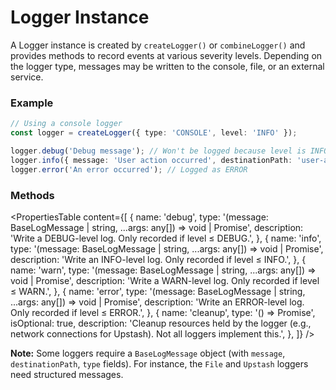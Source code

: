 # Logger Instance

A Logger instance is created by `createLogger()` or `combineLogger()` and provides methods to record events at various severity levels. Depending on the logger type, messages may be written to the console, file, or an external service.

### Example

```typescript showLineNumbers copy
// Using a console logger
const logger = createLogger({ type: 'CONSOLE', level: 'INFO' });

logger.debug('Debug message'); // Won't be logged because level is INFO
logger.info({ message: 'User action occurred', destinationPath: 'user-actions', type: 'AGENT' }); // Logged
logger.error('An error occurred'); // Logged as ERROR
```

### Methods

<PropertiesTable
  content={[
    {
      name: 'debug',
      type: '(message: BaseLogMessage | string, ...args: any[]) => void | Promise<void>',
      description: 'Write a DEBUG-level log. Only recorded if level ≤ DEBUG.',
    },
    {
      name: 'info',
      type: '(message: BaseLogMessage | string, ...args: any[]) => void | Promise<void>',
      description: 'Write an INFO-level log. Only recorded if level ≤ INFO.',
    },
    {
      name: 'warn',
      type: '(message: BaseLogMessage | string, ...args: any[]) => void | Promise<void>',
      description: 'Write a WARN-level log. Only recorded if level ≤ WARN.',
    },
    {
      name: 'error',
      type: '(message: BaseLogMessage | string, ...args: any[]) => void | Promise<void>',
      description: 'Write an ERROR-level log. Only recorded if level ≤ ERROR.',
    },
    {
      name: 'cleanup',
      type: '() => Promise<void>',
      isOptional: true,
      description:
        'Cleanup resources held by the logger (e.g., network connections for Upstash). Not all loggers implement this.',
    },
  ]}
/>

**Note:** Some loggers require a `BaseLogMessage` object (with `message`, `destinationPath`, `type` fields). For instance, the `File` and `Upstash` loggers need structured messages.
